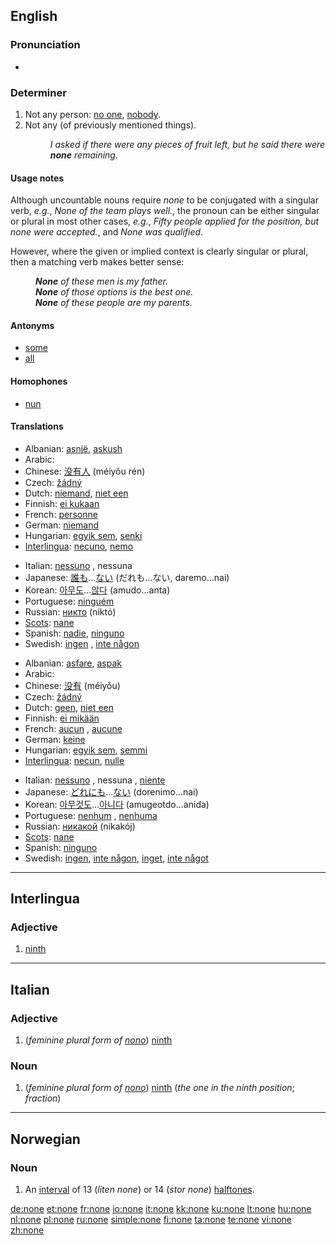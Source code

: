 {{see|None}}
{{wikipedia|None (disambiguation)}}
==English==
{{rank|suppose|else|entered|505|none|river|change|happy}}

===Pronunciation===
* {{audio|en-us-none.ogg|Audio (US)}}

===Determiner===
{{wikipedia}}
{{en-det}}

# Not any person: [[no one]], [[nobody]].
# Not any (of previously mentioned things).
#: ''I asked if there were any pieces of fruit left, but he said there were '''none''' remaining.''

====Usage notes====
Although uncountable nouns require ''none'' to be conjugated with a singular verb, ''e.g.'', ''None of the team plays well.'', the pronoun can be either singular or plural in most other cases, ''e.g.'', ''Fifty people applied for the position, but none were accepted.'', and ''None was qualified''.

However, where the given or implied context is clearly singular or plural, then a matching verb makes better sense:
: '''''None''' of these men is my father.''
: '''''None''' of those options is the best one.''
: '''''None''' of these people are my parents.''

====Antonyms====
* [[some]]
* [[all]]

====Homophones====
* [[nun]]

====Translations====
{{trans-top|not any person; no one, nobody}}
* Albanian: [[asnjë]], [[askush]]
* Arabic: {{Arab|[[لا احد]]}} {{IPAchar|(lā ’áħad)}}
* Chinese: [[没有人]] (méiyǒu rén)
* Czech: [[žádný]] {{m}}
* Dutch: [[niemand]], [[niet een]]
* Finnish: [[ei kukaan]]
* French: [[personne]]
* German: [[niemand]]
* Hungarian: [[egyik sem]], [[senki]]
* [[Interlingua]]: [[necuno]], [[nemo]]
{{trans-mid}}
* Italian: [[nessuno]] {{m}}, nessuna {{f}}
* Japanese: [[誰も]]...[[ない]] (だれも...ない, daremo...nai)
* Korean: [[아무도]]...[[않다]] (amudo...anta)
* Portuguese: [[ninguém]]
* Russian: [[никто]] (niktó)
* [[Scots]]: [[nane]]
* Spanish: [[nadie]], [[ninguno]]
* Swedish: [[ingen]] , [[inte någon]]
{{trans-bottom}}

{{trans-top|not any}}
* Albanian: [[asfare]], [[aspak]]
* Arabic: {{Arab|[[لا شئ]]}} {{IPAchar|(lā šæy’)}}
* Chinese: [[没有]] (méiyǒu)
* Czech: [[žádný]] {{m}}
* Dutch: [[geen]], [[niet een]]
* Finnish: [[ei mikään]]
* French: [[aucun]] {{m}}, [[aucune]] {{f}}
* German: [[keine]]
* Hungarian: [[egyik sem]], [[semmi]]
* [[Interlingua]]: [[necun]], [[nulle]]
{{trans-mid}}
* Italian: [[nessuno]] {{m}}, nessuna {{f}}, [[niente]]
* Japanese: [[どれにも]]...[[ない]] (dorenimo...nai)
* Korean: [[아무것도]]...[[아니다]] (amugeotdo...anida)
* Portuguese: [[nenhum]] {{m}}, [[nenhuma]] {{f}}
* Russian: [[никакой]] (nikakój)
* [[Scots]]: [[nane]]
* Spanish: [[ninguno]]
* Swedish: [[ingen]], [[inte någon]], [[inget]], [[inte något]]
{{trans-bottom}}

----

==Interlingua==

===Adjective===
{{infl|ia|adjective}}

# [[ninth]]

----

==Italian==

===Adjective===
{{infl|it|adjective|g=f|plural}}

# (''feminine plural form of [[nono#Italian|nono]]'') [[ninth]]

===Noun===
{{infl|it|noun|g=f|plural}}

# (''feminine plural form  of [[nono#Italian|nono]]'') [[ninth]] (''the one in the ninth position''; ''fraction'')

----

==Norwegian==

===Noun===
{{no-noun-m1|non}}

# {{music|lang=no}} An [[interval]] of 13 (''liten none'') or 14 (''stor none'') [[halftone]]s.

[[de:none]]
[[et:none]]
[[fr:none]]
[[io:none]]
[[it:none]]
[[kk:none]]
[[ku:none]]
[[lt:none]]
[[hu:none]]
[[nl:none]]
[[pl:none]]
[[ru:none]]
[[simple:none]]
[[fi:none]]
[[ta:none]]
[[te:none]]
[[vi:none]]
[[zh:none]]